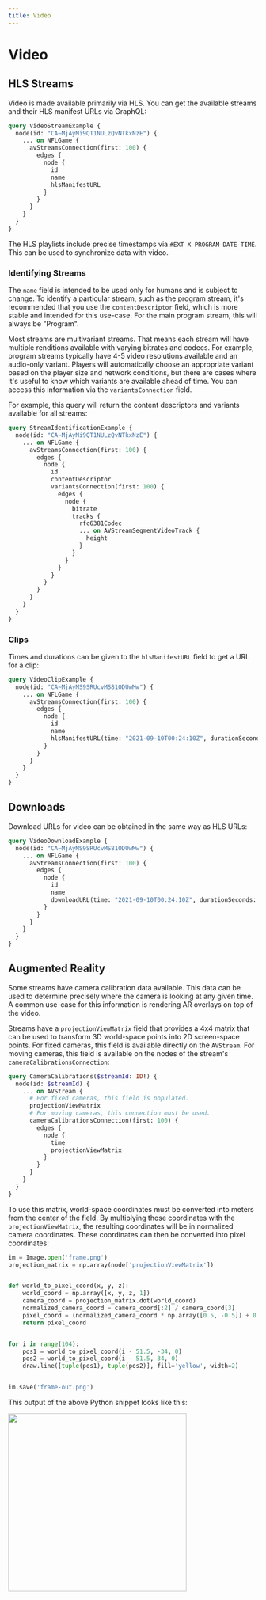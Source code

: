 ```yaml
---
title: Video
---
```

# Video

## HLS Streams

Video is made available primarily via HLS. You can get the available streams and their HLS manifest URLs via GraphQL:

```graphql v2
query VideoStreamExample {
  node(id: "CA~MjAyMi9QT1NULzQvNTkxNzE") {
    ... on NFLGame {
      avStreamsConnection(first: 100) {
        edges {
          node {
            id
            name
            hlsManifestURL
          }
        }
      }
    }
  }
}
```

The HLS playlists include precise timestamps via `#EXT-X-PROGRAM-DATE-TIME`. This can be used to synchronize data with video.

### Identifying Streams

The `name` field is intended to be used only for humans and is subject to change. To identify a particular stream, such as the program stream, it's recommended that you use the `contentDescriptor` field, which is more stable and intended for this use-case. For the main program stream, this will always be "Program".

Most streams are multivariant streams. That means each stream will have multiple renditions available with varying bitrates and codecs. For example, program streams typically have 4-5 video resolutions available and an audio-only variant. Players will automatically choose an appropriate variant based on the player size and network conditions, but there are cases where it's useful to know which variants are available ahead of time. You can access this information via the `variantsConnection` field.

For example, this query will return the content descriptors and variants available for all streams:

```graphql v2
query StreamIdentificationExample {
  node(id: "CA~MjAyMi9QT1NULzQvNTkxNzE") {
    ... on NFLGame {
      avStreamsConnection(first: 100) {
        edges {
          node {
            id
            contentDescriptor
            variantsConnection(first: 100) {
              edges {
                node {
                  bitrate
                  tracks {
                    rfc6381Codec
                    ... on AVStreamSegmentVideoTrack {
                      height
                    }
                  }
                }
              }
            }
          }
        }
      }
    }
  }
}
```

### Clips

Times and durations can be given to the `hlsManifestURL` field to get a URL for a clip:

```graphql v2
query VideoClipExample {
  node(id: "CA~MjAyMS9SRUcvMS81ODUwMw") {
    ... on NFLGame {
      avStreamsConnection(first: 100) {
        edges {
          node {
            id
            name
            hlsManifestURL(time: "2021-09-10T00:24:10Z", durationSeconds: 30)
          }
        }
      }
    }
  }
}
```

## Downloads

Download URLs for video can be obtained in the same way as HLS URLs:

```graphql v2
query VideoDownloadExample {
  node(id: "CA~MjAyMS9SRUcvMS81ODUwMw") {
    ... on NFLGame {
      avStreamsConnection(first: 100) {
        edges {
          node {
            id
            name
            downloadURL(time: "2021-09-10T00:24:10Z", durationSeconds: 30)
          }
        }
      }
    }
  }
}
```

## Augmented Reality

Some streams have camera calibration data available. This data can be used to determine precisely where the camera is looking at any given time. A common use-case for this information is rendering AR overlays on top of the video.

Streams have a `projectionViewMatrix` field that provides a 4x4 matrix that can be used to transform 3D world-space points into 2D screen-space points. For fixed cameras, this field is available directly on the `AVStream`. For moving cameras, this field is available on the nodes of the stream's `cameraCalibrationsConnection`:


```graphql v2
query CameraCalibrations($streamId: ID!) {
  node(id: $streamId) {
    ... on AVStream {
      # For fixed cameras, this field is populated.
      projectionViewMatrix
      # For moving cameras, this connection must be used.
      cameraCalibrationsConnection(first: 100) {
        edges {
          node {
            time
            projectionViewMatrix
          }
        }
      }
    }
  }
}
```

To use this matrix, world-space coordinates must be converted into meters from the center of the field. By multiplying those coordinates with the `projectionViewMatrix`, the resulting coordinates will be in normalized camera coordinates. These coordinates can then be converted into pixel coordinates:

```python
im = Image.open('frame.png')
projection_matrix = np.array(node['projectionViewMatrix'])


def world_to_pixel_coord(x, y, z):
    world_coord = np.array([x, y, z, 1])
    camera_coord = projection_matrix.dot(world_coord)
    normalized_camera_coord = camera_coord[:2] / camera_coord[3]
    pixel_coord = (normalized_camera_coord * np.array([0.5, -0.5]) + 0.5) * np.array([im.width, im.height])
    return pixel_coord


for i in range(104):
    pos1 = world_to_pixel_coord(i - 51.5, -34, 0)
    pos2 = world_to_pixel_coord(i - 51.5, 34, 0)
    draw.line([tuple(pos1), tuple(pos2)], fill='yellow', width=2)


im.save('frame-out.png')
```

This output of the above Python snippet looks like this:

<img height="360" src="/images/fusionfeed/graphql/ar-example.png" />
